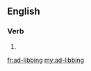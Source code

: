 ==English==

===Verb===
{{head|en|present participle}}

# {{present participle of|ad-lib|lang=en|nocat=1}}

[[fr:ad-libbing]]
[[my:ad-libbing]]